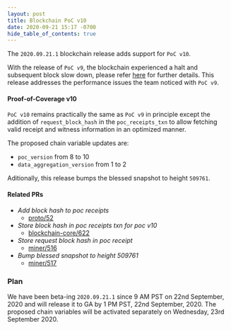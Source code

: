 ```yaml
---
layout: post
title: Blockchain PoC v10
date: 2020-09-21 15:17 -0700
hide_table_of_contents: true
---
```


The `2020.09.21.1` blockchain release adds support for `PoC v10`.

<!--truncate-->

With the release of `PoC v9`, the blockchain experienced a halt and subsequent block slow down,
please refer
[here](https://engineering.helium.comhttps://docs.helium.com/blog/2020/09/17/blockchain-poc-v9-postmortem.html)
for further details. This release addresses the performance issues the team noticed with `PoC v9`.

#### Proof-of-Coverage v10

`PoC v10` remains practically the same as `PoC v9` in principle except the addition of
`request_block_hash` in the `poc_receipts_txn` to allow fetching valid receipt and witness
information in an optimized manner.

The proposed chain variable updates are:

- `poc_version` from 8 to 10
- `data_aggregation_version` from 1 to 2

Aditionally, this release bumps the blessed snapshot to height `509761`.

#### Related PRs

- _Add block hash to poc receipts_
  - [proto/52](https://github.com/helium/proto/pull/52)
- _Store block hash in poc receipts txn for poc v10_
  - [blockchain-core/622](https://github.com/helium/blockchain-core/pull/622)
- _Store request block hash in poc receipt_
  - [miner/516](https://github.com/helium/miner/pull/516)
- _Bump blessed snapshot to height 509761_
  - [miner/517](https://github.com/helium/miner/pull/517)

### Plan

We have been beta-ing `2020.09.21.1` since 9 AM PST on 22nd September, 2020 and will release it to
GA by 1 PM PST, 22nd September, 2020. The proposed chain variables will be activated separately on
Wednesday, 23rd September 2020.
